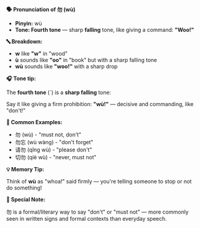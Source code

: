 **🗣️ Pronunciation of 勿 (wù)**

- **Pinyin:** wù
- **Tone: Fourth tone** — sharp **falling** tone, like giving a command: **"Woo!"**

**🔤 Breakdown:**

- **w** like **"w"** in "wood"
- **ù** sounds like **"oo"** in "book" but with a sharp falling tone
- **wù** sounds like **"woo!"** with a sharp drop

**🎧 Tone tip:**

The **fourth tone** (ˋ) is a **sharp falling** tone:

Say it like giving a firm prohibition: **"wù!"** — decisive and commanding, like "don't!"

**📝 Common Examples:**

- 勿 (wù) - "must not, don't"
- 勿忘 (wù wàng) - "don't forget"
- 请勿 (qǐng wù) - "please don't"
- 切勿 (qiè wù) - "never, must not"

**💡 Memory Tip:**

Think of **wù** as "whoa!" said firmly — you're telling someone to stop or not do something!

**📍 Special Note:**

勿 is a formal/literary way to say "don't" or "must not" — more commonly seen in written signs and
formal contexts than everyday speech.
